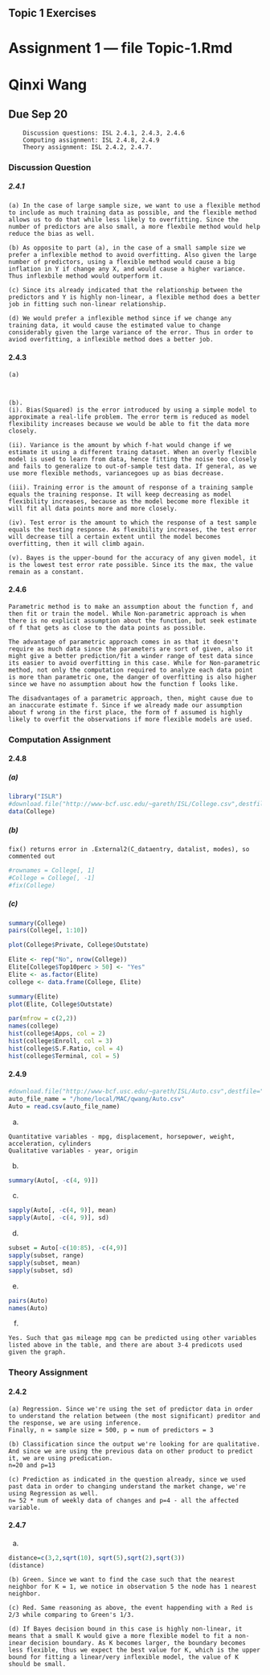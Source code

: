 ## Topic 1 Exercises
# Assignment 1 — file Topic-1.Rmd
# Qinxi Wang
## Due Sep 20

```
    Discussion questions: ISL 2.4.1, 2.4.3, 2.4.6
    Computing assignment: ISL 2.4.8, 2.4.9
    Theory assignment: ISL 2.4.2, 2.4.7.
```

### Discussion Question

##### 2.4.1
```
(a) In the case of large sample size, we want to use a flexible method to include as much training data as possible, and the flexible method allows us to do that while less likely to overfitting. Since the number of predictors are also small, a more flexbile method would help reduce the bias as well.

(b) As opposite to part (a), in the case of a small sample size we prefer a inflexible method to avoid overfitting. Also given the large number of predictors, using a flexible method would cause a big inflation in Y if change any X, and would cause a higher variance. Thus inflexbile method would outperform it.

(c) Since its already indicated that the relationship between the predictors and Y is highly non-linear, a flexible method does a better job in fitting such non-linear relationship.

(d) We would prefer a inflexible method since if we change any training data, it would cause the estimated value to change considerably given the large variance of the error. Thus in order to aviod overfitting, a inflexible method does a better job.
```


#### 2.4.3
```
(a) 
```
<div id="bg">
  <img src="Q2.png" alt="">
</div>
```

(b). 
(i). Bias(Squared) is the error introduced by using a simple model to approximate a real-life problem. The error term is reduced as model flexibility increases because we would be able to fit the data more closely.

(ii). Variance is the amount by which f-hat would change if we estimate it using a different traing dataset. When an overly flexible model is used to learn from data, hence fitting the noise too closely and fails to generalize to out-of-sample test data. If general, as we use more flexible methods, variancegoes up as bias decrease.

(iii). Training error is the amount of response of a training sample equals the training response. It will keep decreasing as model flexibility increases, because as the model become more flexible it will fit all data points more and more closely.

(iv). Test error is the amount to which the response of a test sample equals the testing response. As flexibility increases, the test error will decrease till a certain extent until the model becomes overfitting, then it will climb again.

(v). Bayes is the upper-bound for the accuracy of any given model, it is the lowest test error rate possible. Since its the max, the value remain as a constant.
```

#### 2.4.6
```
Parametric method is to make an assumption about the function f, and then fit or train the model. While Non-parametric approach is when there is no explicit assumption about the function, but seek estimate of f that gets as close to the data points as possible. 

The advantage of parametric approach comes in as that it doesn't require as much data since the parameters are sort of given, also it might give a better prediction/fit a winder range of test data since its easier to avoid overfitting in this case. While for Non-parametric method, not only the computation required to analyze each data point is more than parametric one, the danger of overfitting is also higher since we have no assumption about how the function f looks like.

The disadvantages of a parametric approach, then, might cause due to an inaccurate estimate f. Since if we already made our assumption about f wrong in the first place, the form of f assumed is highly likely to overfit the observations if more flexible models are used.
```


### Computation Assignment

#### 2.4.8
##### (a)
```r
library("ISLR")
#download.file("http://www-bcf.usc.edu/~gareth/ISL/College.csv",destfile="College.csv")
data(College)
```

##### (b)
```
fix() returns error in .External2(C_dataentry, datalist, modes), so commented out
```
```r
#rownames = College[, 1]
#College = College[, -1]
#fix(College)
```

##### (c)

```r
summary(College)
pairs(College[, 1:10])

plot(College$Private, College$Outstate)
```

```r
Elite <- rep("No", nrow(College))
Elite[College$Top10perc > 50] <- "Yes"
Elite <- as.factor(Elite)
college <- data.frame(College, Elite)

summary(Elite)
plot(Elite, College$Outstate)
```

```r
par(mfrow = c(2,2))
names(college)
hist(college$Apps, col = 2)
hist(college$Enroll, col = 3)
hist(college$S.F.Ratio, col = 4)
hist(college$Terminal, col = 5)
```


#### 2.4.9
```r
#download.file("http://www-bcf.usc.edu/~gareth/ISL/Auto.csv",destfile="Auto.csv")
auto_file_name = "/home/local/MAC/qwang/Auto.csv"
Auto = read.csv(auto_file_name)
```
(a)
```
Quantitative variables - mpg, displacement, horsepower, weight, acceleration, cylinders
Qualitative variables - year, origin
```

(b)
```r
summary(Auto[, -c(4, 9)])
```

(c)
```r
sapply(Auto[, -c(4, 9)], mean)
sapply(Auto[, -c(4, 9)], sd)
```

(d)
```r
subset = Auto[-c(10:85), -c(4,9)]
sapply(subset, range)
sapply(subset, mean)
sapply(subset, sd)
```

(e)
```r
pairs(Auto)
names(Auto)
```

(f)
```
Yes. Such that gas mileage mpg can be predicted using other variables listed above in the table, and there are about 3-4 predicots used given the graph.
```


### Theory Assignment

#### 2.4.2
```
(a) Regression. Since we're using the set of predictor data in order to understand the relation between (the most significant) preditor and the response, we are using inference. 
Finally, n = sample size = 500, p = num of predictors = 3

(b) Classification since the output we're looking for are qualitative. And since we are using the previous data on other product to predict it, we are using predication.
n=20 and p=13

(c) Prediction as indicated in the question already, since we used past data in order to changing understand the market change, we're using Regression as well.
n= 52 * num of weekly data of changes and p=4 - all the affected variable.
```

#### 2.4.7

(a) 
```r
distance=c(3,2,sqrt(10), sqrt(5),sqrt(2),sqrt(3))
(distance)
```

```
(b) Green. Since we want to find the case such that the nearest neighbor for K = 1, we notice in observation 5 the node has 1 nearest neighbor.

(c) Red. Same reasoning as above, the event happending with a Red is 2/3 while comparing to Green's 1/3.

(d) If Bayes decision bound in this case is highly non-linear, it means that a small K would give a more flexible model to fit a non-inear decision boundary. As K becomes larger, the boundary becomes less flexible, thus we expect the best value for K, which is the upper bound for fitting a linear/very inflexible model, the value of K should be small.
```


